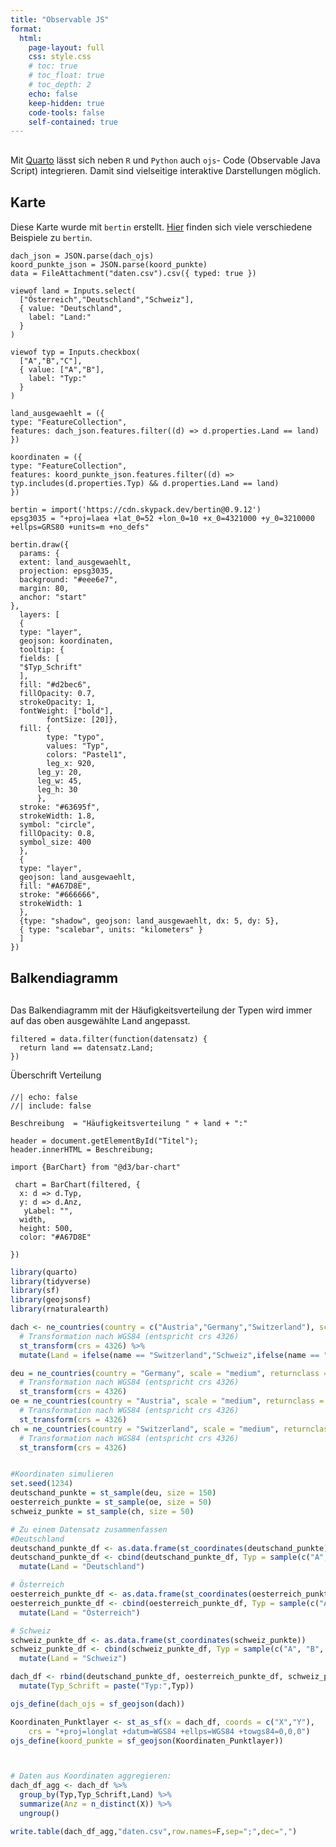 ```yaml
---
title: "Observable JS"
format:
  html:
    page-layout: full
    css: style.css
    # toc: true
    # toc_float: true
    # toc_depth: 2
    echo: false
    keep-hidden: true
    code-tools: false
    self-contained: true
---
```


<p style="margin-top: 30px;">
Mit [Quarto](https://quarto.org) lässt sich neben `R` und `Python` auch `ojs`- Code (Observable Java Script) integrieren. Damit sind vielseitige interaktive Darstellungen möglich.
</p>

::: grid
::: {.g-col-12 .g-col-md-6}
<p style="margin-top: 30px;">

## Karte

Diese Karte wurde mit `bertin` erstellt. [Hier](https://observablehq.com/@neocartocnrs/hello-bertin-js?collection=@neocartocnrs/bertin) finden sich viele verschiedene Beispiele zu `bertin`.

</p>

```ojs
dach_json = JSON.parse(dach_ojs)
koord_punkte_json = JSON.parse(koord_punkte)
data = FileAttachment("daten.csv").csv({ typed: true })

```

```ojs


viewof land = Inputs.select(
  ["Österreich","Deutschland","Schweiz"], 
  { value: "Deutschland", 
    label: "Land:"
  }
)

viewof typ = Inputs.checkbox(
  ["A","B","C"], 
  { value: ["A","B"], 
    label: "Typ:"
  }
)

```

```ojs
land_ausgewaehlt = ({
type: "FeatureCollection",
features: dach_json.features.filter((d) => d.properties.Land == land)
})

koordinaten = ({
type: "FeatureCollection",
features: koord_punkte_json.features.filter((d) => typ.includes(d.properties.Typ) && d.properties.Land == land)
})

```

```ojs
bertin = import('https://cdn.skypack.dev/bertin@0.9.12')
epsg3035 = "+proj=laea +lat_0=52 +lon_0=10 +x_0=4321000 +y_0=3210000 +ellps=GRS80 +units=m +no_defs"

bertin.draw({
  params: {
  extent: land_ausgewaehlt,
  projection: epsg3035,
  background: "#eee6e7",
  margin: 80,
  anchor: "start"
},
  layers: [
  {
  type: "layer",
  geojson: koordinaten,
  tooltip: {
  fields: [
  "$Typ_Schrift"
  ],
  fill: "#d2bec6",
  fillOpacity: 0.7,
  strokeOpacity: 1,
  fontWeight: ["bold"],
        fontSize: [20]},
  fill: {
        type: "typo",
        values: "Typ",
        colors: "Pastel1",
        leg_x: 920,
      leg_y: 20,
      leg_w: 45,
      leg_h: 30
      },
  stroke: "#63695f",
  strokeWidth: 1.8,
  symbol: "circle",
  fillOpacity: 0.8,
  symbol_size: 400
  },
  { 
  type: "layer",
  geojson: land_ausgewaehlt,
  fill: "#A67D8E",
  stroke: "#666666",
  strokeWidth: 1
  },
  {type: "shadow", geojson: land_ausgewaehlt, dx: 5, dy: 5},
  { type: "scalebar", units: "kilometers" }
  ]
})
```
:::

::: {.g-col-12 .g-col-md-6}
<p style="margin-top: 30px;">

## Balkendiagramm

</p>

<p style="margin-bottom: 30px;">

Das Balkendiagramm mit der Häufigkeitsverteilung der Typen wird immer auf das oben ausgewählte Land angepasst.

</p>

<!-- ```{ojs} -->

<!-- viewof land2 = Inputs.select( -->

<!--   ["Österreich","Deutschland","Schweiz"],  -->

<!--   { value: "Deutschland",  -->

<!--     label: "Land:" -->

<!--   } -->

<!-- ) -->

<!-- ``` -->

```ojs

filtered = data.filter(function(datensatz) {
  return land == datensatz.Land;
})
```

```{=html}
<p id="Titel", style="margin-bottom: 20px;">Überschrift Verteilung</p>
```
```ojs
//| echo: false
//| include: false

Beschreibung  = "Häufigkeitsverteilung " + land + ":"

header = document.getElementById("Titel");
header.innerHTML = Beschreibung;

```

```ojs
import {BarChart} from "@d3/bar-chart"

 chart = BarChart(filtered, {
  x: d => d.Typ,
  y: d => d.Anz,
   yLabel: "",
  width,
  height: 500,
  color: "#A67D8E"
  
})
```

```r
library(quarto)
library(tidyverse)
library(sf)
library(geojsonsf)
library(rnaturalearth)

dach <- ne_countries(country = c("Austria","Germany","Switzerland"), scale = "medium", returnclass = "sf") %>%
  # Transformation nach WGS84 (entspricht crs 4326)
  st_transform(crs = 4326) %>% 
  mutate(Land = ifelse(name == "Switzerland","Schweiz",ifelse(name == "Germany","Deutschland", "Österreich")))

deu = ne_countries(country = "Germany", scale = "medium", returnclass = "sf") %>%
  # Transformation nach WGS84 (entspricht crs 4326)
  st_transform(crs = 4326)
oe = ne_countries(country = "Austria", scale = "medium", returnclass = "sf") %>%
  # Transformation nach WGS84 (entspricht crs 4326)
  st_transform(crs = 4326)
ch = ne_countries(country = "Switzerland", scale = "medium", returnclass = "sf") %>%
  # Transformation nach WGS84 (entspricht crs 4326)
  st_transform(crs = 4326)


#Koordinaten simulieren
set.seed(1234)
deutschand_punkte = st_sample(deu, size = 150)
oesterreich_punkte = st_sample(oe, size = 50)
schweiz_punkte = st_sample(ch, size = 50)

# Zu einem Datensatz zusammenfassen
#Deutschland
deutschand_punkte_df <- as.data.frame(st_coordinates(deutschand_punkte))
deutschand_punkte_df <- cbind(deutschand_punkte_df, Typ = sample(c("A", "B", "C"), size = nrow(deutschand_punkte_df), replace = T, prob = c(0.2, 0.3, 0.5))) %>%
  mutate(Land = "Deutschland")

# Österreich
oesterreich_punkte_df <- as.data.frame(st_coordinates(oesterreich_punkte))
oesterreich_punkte_df <- cbind(oesterreich_punkte_df, Typ = sample(c("A", "B", "C"), size = nrow(oesterreich_punkte_df), replace = T, prob = c(0.4, 0.1, 0.5))) %>%
  mutate(Land = "Österreich")

# Schweiz
schweiz_punkte_df <- as.data.frame(st_coordinates(schweiz_punkte))
schweiz_punkte_df <- cbind(schweiz_punkte_df, Typ = sample(c("A", "B", "C"), size = nrow(schweiz_punkte_df), replace = T, prob = c(0.6, 0.2, 0.2))) %>%
  mutate(Land = "Schweiz")

dach_df <- rbind(deutschand_punkte_df, oesterreich_punkte_df, schweiz_punkte_df) %>% 
  mutate(Typ_Schrift = paste("Typ:",Typ))

ojs_define(dach_ojs = sf_geojson(dach)) 

Koordinaten_Punktlayer <- st_as_sf(x = dach_df, coords = c("X","Y"),
    crs = "+proj=longlat +datum=WGS84 +ellps=WGS84 +towgs84=0,0,0")
ojs_define(koord_punkte = sf_geojson(Koordinaten_Punktlayer))



# Daten aus Koordinaten aggregieren:
dach_df_agg <- dach_df %>%
  group_by(Typ,Typ_Schrift,Land) %>%
  summarize(Anz = n_distinct(X)) %>%
  ungroup()

write.table(dach_df_agg,"daten.csv",row.names=F,sep=";",dec=",")
```
:::
:::

<p style="margin-top: 30px;">

##

</p>
 

<script src="https://giscus.app/client.js"
        data-repo="LenaVogl/lenavogl.github.io"
        data-repo-id="R_kgDOHkzRlA"
        data-category-id="DIC_kwDOHkzRlM4CW3ee"
        data-mapping="pathname"
        data-strict="0"
        data-reactions-enabled="1"
        data-emit-metadata="0"
        data-input-position="bottom"
        data-theme="light"
        data-lang="de"
        crossorigin="anonymous"
        async>
</script>

<giscus></giscus>


